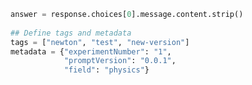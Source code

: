 ```python Python
answer = response.choices[0].message.content.strip()
    
## Define tags and metadata
tags = ["newton", "test", "new-version"]
metadata = {"experimentNumber": "1",
            "promptVersion": "0.0.1",
            "field": "physics"}
```